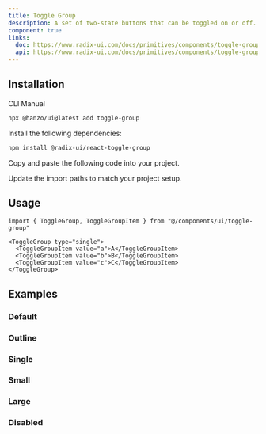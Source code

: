 ```yaml
---
title: Toggle Group
description: A set of two-state buttons that can be toggled on or off.
component: true
links:
  doc: https://www.radix-ui.com/docs/primitives/components/toggle-group
  api: https://www.radix-ui.com/docs/primitives/components/toggle-group#api-reference
---
```


<ComponentPreview
  name="toggle-group-demo"
  description="A toggle group with three items."
/>

## Installation

<Tabs defaultValue="cli">

<TabsList>
  <TabsTrigger value="cli">CLI</TabsTrigger>
  <TabsTrigger value="manual">Manual</TabsTrigger>
</TabsList>
<TabsContent value="cli">

```bash
npx @hanzo/ui@latest add toggle-group
```

</TabsContent>

<TabsContent value="manual">

<Steps>

<Step>Install the following dependencies:</Step>

```bash
npm install @radix-ui/react-toggle-group
```

<Step>Copy and paste the following code into your project.</Step>

<ComponentSource name="toggle-group" />

<Step>Update the import paths to match your project setup.</Step>

</Steps>

</TabsContent>

</Tabs>

## Usage

```tsx
import { ToggleGroup, ToggleGroupItem } from "@/components/ui/toggle-group"
```

```tsx
<ToggleGroup type="single">
  <ToggleGroupItem value="a">A</ToggleGroupItem>
  <ToggleGroupItem value="b">B</ToggleGroupItem>
  <ToggleGroupItem value="c">C</ToggleGroupItem>
</ToggleGroup>
```

## Examples

### Default

<ComponentPreview
  name="toggle-group-demo"
  description="A toggle group with three items."
/>

### Outline

<ComponentPreview
  name="toggle-group-outline"
  description="A toggle group using the outline variant."
/>

### Single

<ComponentPreview
  name="toggle-group-single"
  description="A toggle group with single selection."
/>

### Small

<ComponentPreview
  name="toggle-group-sm"
  description="A toggle group using the small size."
/>

### Large

<ComponentPreview
  name="toggle-group-lg"
  description="A toggle group using the large size."
/>

### Disabled

<ComponentPreview
  name="toggle-group-disabled"
  description="A disabled toggle group."
/>
